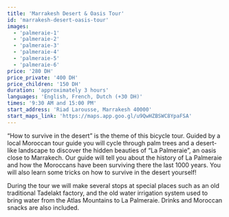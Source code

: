 ```yaml
---
title: 'Marrakesh Desert & Oasis Tour'
id: 'marrakesh-desert-oasis-tour'
images:
  - 'palmeraie-1'
  - 'palmeraie-2'
  - 'palmeraie-3'
  - 'palmeraie-4'
  - 'palmeraie-5'
  - 'palmeraie-6'
price: '280 DH'
price_private: '400 DH'
price_children: '150 DH'
duration: 'approximately 3 hours'
languages: 'English, French, Dutch (+30 DH)'
times: '9:30 AM and 15:00 PM'
start_address: 'Riad Larousse, Marrakesh 40000'
start_maps_link: 'https://maps.app.goo.gl/u9QwHZBSWC8YpaFSA'
---
```


“How to survive in the desert” is the theme of this bicycle tour. Guided by a local Moroccan tour guide you will cycle through palm trees and a desert-like landscape to discover the hidden beauties of “La Palmeraie”, an oasis close to Marrakech. Our guide will tell you about the history of La Palmeraie and how the Moroccans have been surviving there the last 1000 years. You will also learn some tricks on how to survive in the desert yourself!

During the tour we will make several stops at special places such as an old traditional Tadelakt factory, and the old water irrigation system used to bring water from the Atlas Mountains to La Palmeraie. Drinks and Moroccan snacks are also included.
